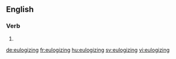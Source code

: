 ==English==

===Verb===
{{head|en}}

# {{present participle of|eulogize}}

[[de:eulogizing]]
[[fr:eulogizing]]
[[hu:eulogizing]]
[[sv:eulogizing]]
[[vi:eulogizing]]